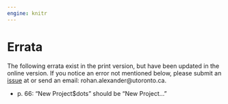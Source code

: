 ```yaml
---
engine: knitr
---
```


# Errata {#sec-errata}

The following errata exist in the print version, but have been updated in the online version. If you notice an error not mentioned below, please submit an [issue](https://github.com/RohanAlexander/telling_stories/issues) at or send an email: rohan.alexander@utoronto.ca.

- p. 66: "New Project$dots" should be "New Project..."